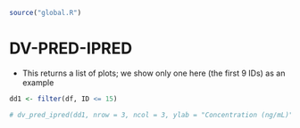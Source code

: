 
```r
source("global.R")
```
# DV-PRED-IPRED

- This returns a list of plots; we show only one here (the first 9 IDs) 
as an example

```r
dd1 <- filter(df, ID <= 15)

# dv_pred_ipred(dd1, nrow = 3, ncol = 3, ylab = "Concentration (ng/mL)", log_y=TRUE)
```


\newpage
